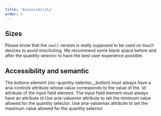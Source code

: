 ```yaml
---
title: 'Accessibility'
order: 3
---
```



## Sizes

Please know that the `small` version is really supposed to be used on touch devices to avoid misclicking. We recommend some blank space before and after the quantity selector to have the best user experience possible.


## Accessibility and semantic
<HintItem>
The buttons element (mc-quantity-selector__button) must always have a aria-controls attribute whose value corresponds to the value of the `id` attribute of the input field element.
</HintItem>
<HintItem>
The input field element must always have an attribute id
</HintItem>
<HintItem>
Use aria-valuemin attribute to set the minimum value allowed for the quantity selector.
</HintItem>
<HintItem>
Use aria-valuemax attribute to set the maximum value allowed for the quantity selector.
</HintItem>
